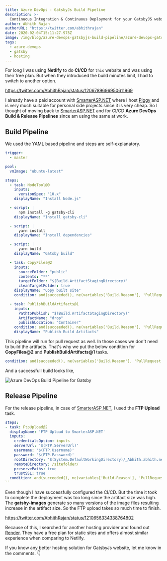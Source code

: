 ```yaml
---
title: Azure DevOps - GatsbyJs Build Pipeline
description: >-
  Continuous Integration & Continuous Deployment for your GatsbyJS website using Azure Pipelines.
author: Abhith Rajan
authorURL: "https://twitter.com/abhithrajan"
date: 2020-02-04T15:11:27.975Z
image: /img/blog/azure-devops-gatsbyjs-build-pipeline/azure-devops-gatsbyjs-build-pipeline-cover.png
tags:
  - azure-devops
  - gatsby
  - hosting
---
```


For long I was using **Netlify** to do **CI/CD** for `this` website and was using their free plan. But when they introduced the build minutes limit, I had to switch to another option.

https://twitter.com/AbhithRajan/status/1206789696950611969

I already have a paid account with [SmarterASP.NET][1] where I host [Piggy][2] and is very much suitable for personal side projects since it is very cheap. So I thought of moving back to [SmarterASP.NET][1] and for CI/CD **Azure DevOps Build & Release Pipelines** since am using the same at work.

## Build Pipeline

We used the YAML based pipeline and steps are self-explanatory.

```yml
trigger:
  - master

pool:
  vmImage: "ubuntu-latest"

steps:
  - task: NodeTool@0
    inputs:
      versionSpec: "10.x"
    displayName: "Install Node.js"

  - script: |
      npm install -g gatsby-cli
    displayName: "Install gatsby-cli"

  - script: |
      yarn install
    displayName: "Install dependencies"

  - script: |
      yarn build
    displayName: "Gatsby build"

  - task: CopyFiles@2
    inputs:
      sourceFolder: "public"
      contents: "**"
      targetFolder: "$(Build.ArtifactStagingDirectory)"
      cleanTargetFolder: true
    displayName: "Copy built site"
    condition: and(succeeded(), ne(variables['Build.Reason'], 'PullRequest'))

  - task: PublishBuildArtifacts@1
    inputs:
      PathtoPublish: "$(Build.ArtifactStagingDirectory)"
      ArtifactName: "drop"
      publishLocation: "Container"
    condition: and(succeeded(), ne(variables['Build.Reason'], 'PullRequest'))
    displayName: "Publish Build Artifacts"
```

This pipeline will run for pull request as well. In those cases we don't need to build the artifacts. That's why we put the below condition for **CopyFiles@2** and **PublishBuildArtifacts@1** tasks.

```yml
condition: and(succeeded(), ne(variables['Build.Reason'], 'PullRequest'))
```

And a successfull build looks like,

![Azure DevOps Build Pipeline for Gatsby](../../static/img/blog/azure-devops-gatsbyjs-build-pipeline/gatsby-build.png)

## Release Pipeline

For the release pipeline, in case of [SmarterASP.NET][1], I used the **FTP Upload** task.

```yml
steps:
- task: FtpUpload@2
  displayName: 'FTP Upload to SmarterASP.NET'
  inputs:
    credentialsOption: inputs
    serverUrl: '$(FTP.ServerUrl)'
    username: '$(FTP.Username)'
    password: '$(FTP.Password)'
    rootDirectory: '$(System.DefaultWorkingDirectory)/_Abhith.abhith.net/drop'
    remoteDirectory: /sitefolder/
    preservePaths: true
    trustSSL: true
  condition: and(succeeded(), ne(variables['Build.Reason'], 'PullRequest'))
``
```

Even though I have successfully configured the CI/CD. But the time it took to complete the deployment was too long since the artifact size was high. The **gatsby-images** generate so many versions of the image files resulting increase in the artifact size. So the FTP upload takes so much time to finish.

https://twitter.com/AbhithRajan/status/1210656334338764802

Because of this, I searched for another hosting provider and found out [Render][3]. They have a free plan for static sites and offers almost similar experience when comparing to Netlify.

If you know any better hosting solution for GatsbyJs website, let me know in the comments. :point_down:

[1]: https://www.SmarterASP.NET/index?r=100571651
[2]: https://github.com/piggyvault/piggyvault
[3]: https://render.com
